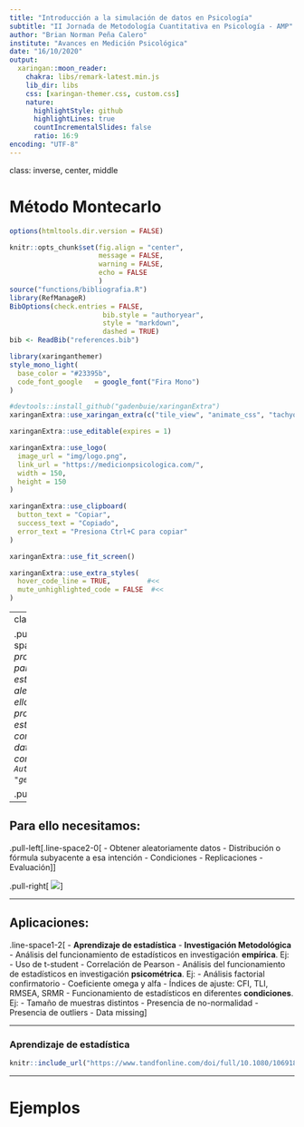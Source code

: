```yaml
---
title: "Introducción a la simulación de datos en Psicología"
subtitle: "II Jornada de Metodología Cuantitativa en Psicología - AMP"
author: "Brian Norman Peña Calero"
institute: "Avances en Medición Psicológica"
date: "16/10/2020"
output:
  xaringan::moon_reader:
    chakra: libs/remark-latest.min.js
    lib_dir: libs
    css: [xaringan-themer.css, custom.css]
    nature:
      highlightStyle: github
      highlightLines: true
      countIncrementalSlides: false
      ratio: 16:9
encoding: "UTF-8"
---
```


class: inverse, center, middle

# Método Montecarlo

```r
options(htmltools.dir.version = FALSE)

knitr::opts_chunk$set(fig.align = "center",
                      message = FALSE,
                      warning = FALSE,
                      echo = FALSE
                      )
source("functions/bibliografia.R")
library(RefManageR)
BibOptions(check.entries = FALSE, 
                       bib.style = "authoryear", 
                       style = "markdown",
                       dashed = TRUE)
bib <- ReadBib("references.bib")
```

```r
library(xaringanthemer)
style_mono_light(
  base_color = "#23395b",
  code_font_google   = google_font("Fira Mono")
)
```

```r
#devtools::install_github("gadenbuie/xaringanExtra")
xaringanExtra::use_xaringan_extra(c("tile_view", "animate_css", "tachyons"))

xaringanExtra::use_editable(expires = 1)

xaringanExtra::use_logo(
  image_url = "img/logo.png",
  link_url = "https://medicionpsicologica.com/",
  width = 150,
  height = 150
)

xaringanExtra::use_clipboard(
  button_text = "Copiar",
  success_text = "Copiado",
  error_text = "Presiona Ctrl+C para copiar"
)

xaringanExtra::use_fit_screen()

xaringanExtra::use_extra_styles(
  hover_code_line = TRUE,         #<<
  mute_unhighlighted_code = FALSE  #<<
)
```

---
class: middle

.pull-left[.font120[.line-space1-5[
*Es el uso de procesos aleatorios para cuantificar y estudiar distribuciones aleatorias, y a partir de ello analizar y comparar procedimientos estadísticos así como comportamientos de datos en sistemas más complejos `r AutoCite(bib, "gentle_monte_2005")`.* 
]]]

.pull-right[
```r
knitr::include_graphics("img/ruleta.jpg")
```
]

---

## Para ello necesitamos:

.pull-left[.line-space2-0[
- Obtener aleatoriamente datos
- Distribución o fórmula subyacente a esa intención
- Condiciones
- Replicaciones
- Evaluación
]]


.pull-right[
![](img/normal_simulada1.gif)
]


---


## Aplicaciones:

.line-space1-2[
- **Aprendizaje de estadística**
- **Investigación Metodológica**
  - Análisis del funcionamiento de estadísticos en investigación **empírica**. Ej:
      - Uso de t-student
      - Correlación de Pearson
  - Análisis del funcionamiento de estadísticos en investigación **psicométrica**. Ej:
      - Análisis factorial confirmatorio
      - Coeficiente omega y alfa
      - Índices de ajuste: CFI, TLI, RMSEA, SRMR
  - Funcionamiento de estadísticos en diferentes **condiciones**. Ej:
      - Tamaño de muestras distintos
      - Presencia de no-normalidad
      - Presencia de outliers
      - Data missing
]

---

### Aprendizaje de estadística

```r
knitr::include_url("https://www.tandfonline.com/doi/full/10.1080/10691898.2020.1720551")
```



---

# Ejemplos
